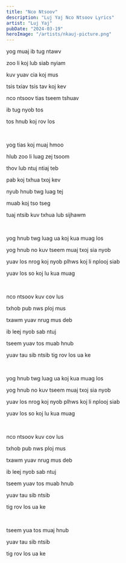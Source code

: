 ```yaml
---
title: "Nco Ntsoov"
description: "Luj Yaj Nco Ntsoov Lyrics"
artist: "Luj Yaj"
pubDate: "2024-03-19"
heroImage: "/artists/nkauj-picture.png"
---
```


yog muaj ib tug ntawv

zoo li koj lub siab nyiam

kuv yuav cia koj mus

tsis txiav tsis tav koj kev

nco ntsoov tias tseem tshuav

ib tug nyob tos

tos hnub koj rov los

<br />

yog tias koj muaj hmoo

hlub zoo li luag zej tsoom

thov lub ntuj ntiaj teb

pab koj txhua txoj kev

nyub hnub twg luag tej

muab koj tso tseg

tuaj ntsib kuv txhua lub sijhawm

<br />

yog hnub twg luag ua koj kua muag los

yog hnub no kuv tseem muaj txoj sia nyob

yuav los nrog koj nyob plhws koj li nplooj siab

yuav los so koj lu kua muag

<br />

nco ntsoov kuv cov lus

txhob pub nws ploj mus

txawm yuav nrug mus deb

ib leej nyob sab ntuj

tseem yuav tos muab hnub

yuav tau sib ntsib
tig rov los ua ke

<br />

yog hnub twg luag ua koj kua muag los

yog hnub no kuv tseem muaj txoj sia nyob

yuav los nrog koj nyob plhws koj li nplooj siab

yuav los so koj lu kua muag

<br />

nco ntsoov kuv cov lus

txhob pub nws ploj mus

txawm yuav nrug mus deb

ib leej nyob sab ntuj

tseem yuav tos muab hnub

yuav tau sib ntsib

tig rov los ua ke

<br />

tseem yua tos muaj hnub

yuav tau sib ntsib

tig rov los ua ke
